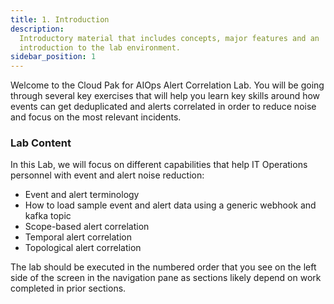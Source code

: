 ```yaml
---
title: 1. Introduction
description:
  Introductory material that includes concepts, major features and an
  introduction to the lab environment.
sidebar_position: 1
---
```





Welcome to the Cloud Pak for AIOps Alert Correlation Lab. You will be going through several 
key exercises that will help you learn key skills around how events can get deduplicated and alerts correlated in
order to reduce noise and focus on the most relevant incidents.



### Lab Content

In this Lab, we will focus on different capabilities that help IT Operations personnel 
with event and alert noise reduction:

* Event and alert terminology
* How to load sample event and alert data using a generic webhook and kafka topic
* Scope-based alert correlation
* Temporal alert correlation
* Topological alert correlation

The lab should be executed in the numbered order that you see on the left side of the screen in the navigation 
pane as sections likely depend on work completed in prior sections.
